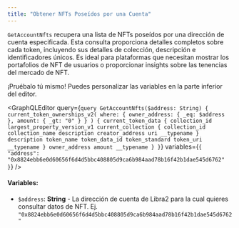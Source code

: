 ```yaml
---
title: "Obtener NFTs Poseídos por una Cuenta"
---
```




`GetAccountNfts` recupera una lista de NFTs poseídos por una dirección de cuenta especificada. Esta consulta proporciona detalles completos sobre cada token, incluyendo sus detalles de colección, descripción e identificadores únicos. Es ideal para plataformas que necesitan mostrar los portafolios de NFT de usuarios o proporcionar insights sobre las tenencias del mercado de NFT.

<Aside type="note">
  ¡Pruébalo tú mismo! Puedes personalizar las variables en la parte inferior del editor.
</Aside>

<GraphQLEditor
  query={`query GetAccountNfts($address: String) {
  current_token_ownerships_v2(
    where: { owner_address: { _eq: $address }, amount: { _gt: "0" } }
  ) {
    current_token_data {
      collection_id
      largest_property_version_v1
      current_collection {
        collection_id
        collection_name
        description
        creator_address
        uri
        __typename
      }
      description
      token_name
      token_data_id
      token_standard
      token_uri
      __typename
    }
    owner_address
    amount
    __typename
  }
}`}
  variables={`{
  "address": "0x8824ebb6e0d60656f6d4d5bbc408805d9ca6b984aad78b16f42b1dae545d6762"
}`}
/>

#### Variables:

- `$address`: **String** - La dirección de cuenta de Libra2 para la cual quieres consultar datos de NFT. Ej. `"0x8824ebb6e0d60656f6d4d5bbc408805d9ca6b984aad78b16f42b1dae545d6762"`

